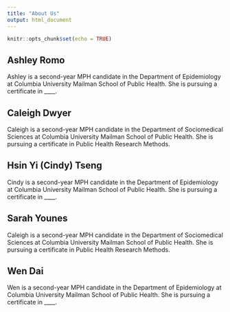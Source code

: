 ```yaml
---
title: "About Us"
output: html_document
---
```


```r
knitr::opts_chunk$set(echo = TRUE)
```

## Ashley Romo

Ashley is a second-year MPH candidate in the Department of Epidemiology at Columbia University Mailman School of Public Health. She is pursuing a certificate in ____.

## Caleigh Dwyer

Caleigh is a second-year MPH candidate in the Department of Sociomedical Sciences at Columbia University Mailman School of Public Health. She is pursuing a certificate in Public Health Research Methods.

## Hsin Yi (Cindy) Tseng

Cindy is a second-year MPH candidate in the Department of Epidemiology at Columbia University Mailman School of Public Health. She is pursuing a certificate in ____.

## Sarah Younes

Caleigh is a second-year MPH candidate in the Department of Sociomedical Sciences at Columbia University Mailman School of Public Health. She is pursuing a certificate in Public Health Research Methods.

## Wen Dai

Wen is a second-year MPH candidate in the Department of Epidemiology at Columbia University Mailman School of Public Health. She is pursuing a certificate in ____.